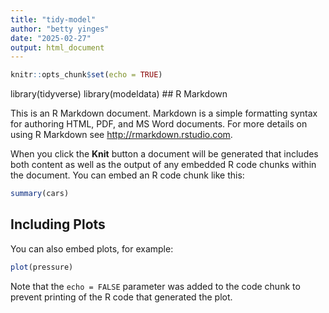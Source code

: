 ```yaml
---
title: "tidy-model"
author: "betty yinges"
date: "2025-02-27"
output: html_document
---
```


```r
knitr::opts_chunk$set(echo = TRUE)
```
library(tidyverse)
library(modeldata)
## R Markdown

This is an R Markdown document. Markdown is a simple formatting syntax for authoring HTML, PDF, and MS Word documents. For more details on using R Markdown see <http://rmarkdown.rstudio.com>.

When you click the **Knit** button a document will be generated that includes both content as well as the output of any embedded R code chunks within the document. You can embed an R code chunk like this:

```r
summary(cars)
```

## Including Plots

You can also embed plots, for example:

```r
plot(pressure)
```

Note that the `echo = FALSE` parameter was added to the code chunk to prevent printing of the R code that generated the plot.
